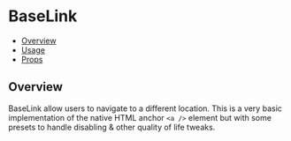 

<Meta of={BaseLinkStories} />

# BaseLink

- [Overview](#overview)
- [Usage](#usage)
- [Props](#props)

## Overview

BaseLink allow users to navigate to a different location. This is a very basic implementation of the native HTML anchor
`<a />` element but with some presets to handle disabling & other quality of life tweaks.

